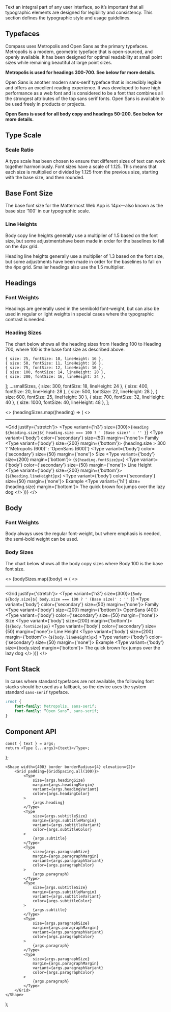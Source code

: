 


<Meta component={Type} title="Foundations/Type" />

<Title>Type</Title>

<Subtitle>
    Text an integral part of any user interface, so it’s important that all typographic elements are
    designed for legibility and consistency. This section defines the typographic style and usage
    guidelines.
</Subtitle>

## Typefaces

Compass uses Metropolis and Open Sans as the primary typefaces. Metropolis is a modern, geometric typeface that is
open-sourced, and openly available. It has been designed for optimal readability at small point sizes while remaining
beautiful at large point sizes.

**Metropolis is used for headings 300-700. See below for more details.**

Open Sans is another modern sans-serif typeface that is incredibly legible and offers an excellent reading experience.
It was developed to have high performance as a web font and is considered to be a font that combines all the
strongest attributes of the top sans serif fonts. Open Sans is available to be used freely in products or projects.

**Open Sans is used for all body copy and headings 50-200. See below for more details.**

## Type Scale

### Scale Ratio

A type scale has been chosen to ensure that different sizes of text can work together harmoniously. Font sizes have a
scale of 1.125. This means that each size is multiplied or divided by 1.125 from the previous size, starting with the
base size, and then rounded.

## Base Font Size

The base font size for the Mattermost Web App is 14px—also known as the base size '100' in our typographic scale.

### Line Heights

Body copy line heights generally use a multiplier of 1.5 based on the font size, but some adjustmentshave been made
in order for the baselines to fall on the 4px grid.

Heading line heights generally use a multiplier of 1.3 based on the font size, but some adjustments have been made in
order for the baselines to fall on the 4px grid. Smaller headings also use the 1.5 multiplier.

## Headings

### Font Weights

Headings are generally used in the semibold font-weight, but can also be used in regular or light weights in special
cases where the typographic contrast is needed.

### Heading Sizes

The chart below shows all the heading sizes from Heading 100 to Heading 700, where 100 is the base font size as
described above.

    { size: 25, fontSize: 10, lineHeight: 16 },
    { size: 50, fontSize: 11, lineHeight: 16 },
    { size: 75, fontSize: 12, lineHeight: 16 },
    { size: 100, fontSize: 14, lineHeight: 20 },
    { size: 200, fontSize: 16, lineHeight: 24 },
];
    ...smallSizes,
    { size: 300, fontSize: 18, lineHeight: 24 },
    { size: 400, fontSize: 20, lineHeight: 28 },
    { size: 500, fontSize: 22, lineHeight: 28 },
    { size: 600, fontSize: 25, lineHeight: 30 },
    { size: 700, fontSize: 32, lineHeight: 40 },
    { size: 1000, fontSize: 40, lineHeight: 48 },
];


<>
    {headingSizes.map((heading) => (
        <>
            <hr />
            <Grid justify={'stretch'}>
                <Grid row>
                    <Type variant={'h3'} size={300}>{`Heading ${heading.size}${
                        heading.size === 100 ? ' (Base size)' : ''
                    }`}</Type>
                </Grid>
                <Grid row>
                    <Grid flex={3}>
                        <Type variant={'body'} color={'secondary'} size={50} margin={'none'}>
                            Family
                        </Type>
                        <Type variant={'body'} size={200} margin={'bottom'}>
                            {heading.size > 300 ? 'Metropolis (600)' : 'OpenSans (600)'}
                        </Type>
                    </Grid>
                    <Grid flex={2}>
                        <Type variant={'body'} color={'secondary'} size={50} margin={'none'}>
                            Size
                        </Type>
                        <Type variant={'body'} size={200} margin={'bottom'}>
                            {`${heading.fontSize}px`}
                        </Type>
                    </Grid>
                    <Grid flex={2}>
                        <Type variant={'body'} color={'secondary'} size={50} margin={'none'}>
                            Line Height
                        </Type>
                        <Type variant={'body'} size={200} margin={'bottom'}>
                            {`${heading.lineHeight}px`}
                        </Type>
                    </Grid>
                    <Grid flex={6}>
                        <Type variant={'body'} color={'secondary'} size={50} margin={'none'}>
                            Example
                        </Type>
                        <Type variant={'h1'} size={heading.size} margin={'bottom'}>
                            The quick brown fox jumps over the lazy dog
                        </Type>
                    </Grid>
                </Grid>
            </Grid>
        </>
    ))}
</>

## Body

### Font Weights

Body always uses the regular font-weight, but where emphasis is needed, the semi-bold weight can be used.

### Body Sizes

The chart below shows all the body copy sizes where Body 100 is the base font size.

<>
    {bodySizes.map((body) => (
        <>
            <hr />
            <Grid justify={'stretch'}>
                <Grid row>
                    <Type variant={'h3'} size={300}>{`Body ${body.size}${
                        body.size === 100 ? ' (Base size)' : ''
                    }`}</Type>
                </Grid>
                <Grid row>
                    <Grid flex={3}>
                        <Type variant={'body'} color={'secondary'} size={50} margin={'none'}>
                            Family
                        </Type>
                        <Type variant={'body'} size={200} margin={'bottom'}>
                            OpenSans (400)
                        </Type>
                    </Grid>
                    <Grid flex={2}>
                        <Type variant={'body'} color={'secondary'} size={50} margin={'none'}>
                            Size
                        </Type>
                        <Type variant={'body'} size={200} margin={'bottom'}>
                            {`${body.fontSize}px`}
                        </Type>
                    </Grid>
                    <Grid flex={2}>
                        <Type variant={'body'} color={'secondary'} size={50} margin={'none'}>
                            Line Height
                        </Type>
                        <Type variant={'body'} size={200} margin={'bottom'}>
                            {`${body.lineHeight}px`}
                        </Type>
                    </Grid>
                    <Grid flex={6}>
                        <Type variant={'body'} color={'secondary'} size={50} margin={'none'}>
                            Example
                        </Type>
                        <Type variant={'body'} size={body.size} margin={'bottom'}>
                            The quick brown fox jumps over the lazy dog
                        </Type>
                    </Grid>
                </Grid>
            </Grid>
        </>
    ))}
</>

## Font Stack

In cases where standard typefaces are not available, the following font stacks should be used as a fallback, so the
device uses the system standard `sans-serif` typeface.

```css
:root {
    font-family: Metropolis, sans-serif;
    font-family: “Open Sans”, sans-serif;
}
```

## Component API

<ArgsTable of={Type} />

    const { text } = args;
    return <Type {...args}>{text}</Type>;
};

    <Shape width={400} border borderRadius={4} elevation={2}>
        <Grid padding={GridSpacing.all(100)}>
            <Type
                size={args.headingSize}
                margin={args.headingMargin}
                variant={args.headingVariant}
                color={args.headingColor}
            >
                {args.heading}
            </Type>
            <Type
                size={args.subtitleSize}
                margin={args.subtitleMargin}
                variant={args.subtitleVariant}
                color={args.subtitleColor}
            >
                {args.subtitle}
            </Type>
            <Type
                size={args.paragraphSize}
                margin={args.paragraphMargin}
                variant={args.paragraphVariant}
                color={args.paragraphColor}
            >
                {args.paragraph}
            </Type>
            <Type
                size={args.subtitleSize}
                margin={args.subtitleMargin}
                variant={args.subtitleVariant}
                color={args.subtitleColor}
            >
                {args.subtitle}
            </Type>
            <Type
                size={args.paragraphSize}
                margin={args.paragraphMargin}
                variant={args.paragraphVariant}
                color={args.paragraphColor}
            >
                {args.paragraph}
            </Type>
            <Type
                size={args.paragraphSize}
                margin={args.paragraphMargin}
                variant={args.paragraphVariant}
                color={args.paragraphColor}
            >
                {args.paragraph}
            </Type>
        </Grid>
    </Shape>
);

<Canvas hidden>
    <Story
        name="Headings"
        args={{
            variant: 'h1',
            color: 'primary',
            size: 700,
            text: 'Lorem ipsum dolor sit amet consetetur ...',
        }}
    >
        {Template.bind({})}
    </Story>
    <Story
        name="Paragraph"
        args={{
            variant: 'body',
            color: 'primary',
            size: 200,
            text: 'Lorem ipsum dolor sit amet consetetur ...',
        }}
    >
        {Template.bind({})}
    </Story>
    <Story
        name="Text-Section"
        argTypes={{
            heading: { table: { disable: true } },
            headingSize: {
                control: {
                    type: 'select',
                    options: [25, 50, 75, 100, 200, 300, 400, 500, 600, 700, 1000],
                },
            },
            headingVariant: {
                control: { type: 'select', options: ['h1', 'h2', 'h3', 'h4', 'h5', 'h6'] },
            },
            headingMargin: {
                control: { type: 'radio', options: ['none', 'both', 'top', 'bottom'] },
            },
            headingColor: {
                control: { type: 'radio', options: ['primary', 'secondary', 'disabled'] },
            },
            subtitle: { table: { disable: true } },
            subtitleSize: {
                control: {
                    type: 'select',
                    options: [25, 50, 75, 100, 200, 300, 400, 500, 600, 700, 1000],
                },
            },
            subtitleVariant: { table: { disable: true } },
            subtitleMargin: {
                control: { type: 'radio', options: ['none', 'both', 'top', 'bottom'] },
            },
            subtitleColor: {
                control: { type: 'radio', options: ['primary', 'secondary', 'disabled'] },
            },
            paragraph: { table: { disable: true } },
            paragraphSize: { control: { type: 'select', options: [25, 50, 75, 100, 200, 300] } },
            paragraphVariant: { table: { disable: true } },
            paragraphMargin: {
                control: { type: 'radio', options: ['none', 'both', 'top', 'bottom'] },
            },
            paragraphColor: {
                control: { type: 'radio', options: ['primary', 'secondary', 'disabled'] },
            },
        }}
        args={{
            heading: 'Lorem ipsum dolor sit amet',
            headingSize: 500,
            headingVariant: 'h2',
            headingMargin: 'both',
            headingColor: 'primary',
            subtitle:
                'Lorem ipsum dolor sit amet, consetetur sadipscing elitr, sed diam nonumy eirmod tempor invidunt ut labore et dolore magna aliquyam erat, sed diam voluptua.',
            subtitleSize: 300,
            subtitleVariant: 'subtitle',
            subtitleMargin: 'both',
            subtitleColor: 'primary',
            paragraph:
                'Lorem ipsum dolor sit amet, consetetur sadipscing elitr, sed diam nonumy eirmod tempor invidunt ut labore et dolore magna aliquyam erat, sed diam voluptua. At vero eos et accusam et justo duo dolores et ea rebum. Stet clita kasd gubergren, no sea takimata sanctus est Lorem ipsum dolor sit amet. Lorem ipsum dolor sit amet, consetetur sadipscing elitr, sed diam nonumy eirmod tempor invidunt ut labore et dolore magna aliquyam erat, sed diam voluptua. At vero eos et accusam et justo duo dolores et ea rebum. Stet clita kasd gubergren, no sea takimata sanctus est Lorem ipsum dolor sit amet.',
            paragraphSize: 100,
            paragraphVariant: 'body',
            paragraphMargin: 'both',
            paragraphColor: 'primary',
        }}
    >
        {ParagraphTemplate.bind({})}
    </Story>
</Canvas>
